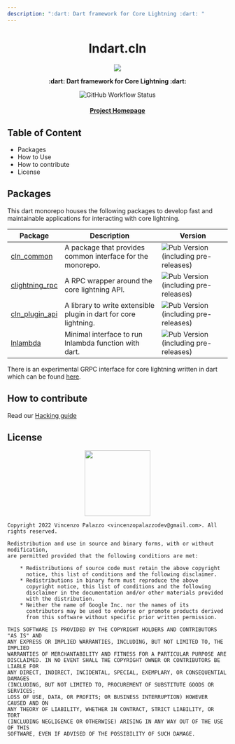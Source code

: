 ```yaml
---
description: ":dart: Dart framework for Core Lightning :dart: "
---
```


<div align="center">
  <h1>lndart.cln</h1>

  <img src="https://github.com/dart-lightning/icons/raw/main/main/res/mipmap-xxxhdpi/ic_launcher.png" />

  <p>
    <strong> :dart: Dart framework for Core Lightning :dart: </strong>
  </p>

  <p>
   <img alt="GitHub Workflow Status" src="https://img.shields.io/github/workflow/status/dart-lightning/clightning.dart/Sanity%20Check?style=flat-square">
  </p>

  <h4>
    <a href="https://github.com/dart-lightning">Project Homepage</a>
  </h4>
</div>

## Table of Content

- Packages
- How to Use
- How to contribute
- License

## Packages

This dart monorepo houses the following packages to develop fast and maintainable applications for interacting with core lightning.

| Package        | Description                                                     | Version    |
|----------------|-----------------------------------------------------------------|------------|
| [cln_common](packages/cln_common)     | A package that provides common interface for the monorepo.      | ![Pub Version (including pre-releases)](https://img.shields.io/pub/v/cln_common?include_prereleases&style=flat-square) |
| [clightning_rpc](packages/rpc) | A RPC wrapper around the core lightning API.                    | ![Pub Version (including pre-releases)](https://img.shields.io/pub/v/clightning_rpc?include_prereleases&style=flat-square) |
| [cln_plugin_api](packages/cln_plugin)     | A library to write extensible plugin in dart for core lightning. | ![Pub Version (including pre-releases)](https://img.shields.io/pub/v/cln_plugin_api?include_prereleases&style=flat-square) |
| [lnlambda](packages/lnlambda)     | Minimal interface to run lnlambda function with dart. | ![Pub Version (including pre-releases)](https://img.shields.io/pub/v/lnlambda?include_prereleases&style=flat-square) |

There is an experimental GRPC interface for core lightning written in dart which can be found [here](https://github.com/dart-lightning/lndart.cln_grpc).
## How to contribute

Read our [Hacking guide](https://docs.page/dart-lightning/lndart.clightning/dev/MAINTAINERS)

## License

<div align="center">
  <img src="https://opensource.org/files/osi_keyhole_300X300_90ppi_0.png" width="150" height="150"/>
</div>

```
Copyright 2022 Vincenzo Palazzo <vincenzopalazzodev@gmail.com>. All rights reserved.

Redistribution and use in source and binary forms, with or without modification,
are permitted provided that the following conditions are met:

    * Redistributions of source code must retain the above copyright
      notice, this list of conditions and the following disclaimer.
    * Redistributions in binary form must reproduce the above
      copyright notice, this list of conditions and the following
      disclaimer in the documentation and/or other materials provided
      with the distribution.
    * Neither the name of Google Inc. nor the names of its
      contributors may be used to endorse or promote products derived
      from this software without specific prior written permission.

THIS SOFTWARE IS PROVIDED BY THE COPYRIGHT HOLDERS AND CONTRIBUTORS "AS IS" AND
ANY EXPRESS OR IMPLIED WARRANTIES, INCLUDING, BUT NOT LIMITED TO, THE IMPLIED
WARRANTIES OF MERCHANTABILITY AND FITNESS FOR A PARTICULAR PURPOSE ARE
DISCLAIMED. IN NO EVENT SHALL THE COPYRIGHT OWNER OR CONTRIBUTORS BE LIABLE FOR
ANY DIRECT, INDIRECT, INCIDENTAL, SPECIAL, EXEMPLARY, OR CONSEQUENTIAL DAMAGES
(INCLUDING, BUT NOT LIMITED TO, PROCUREMENT OF SUBSTITUTE GOODS OR SERVICES;
LOSS OF USE, DATA, OR PROFITS; OR BUSINESS INTERRUPTION) HOWEVER CAUSED AND ON
ANY THEORY OF LIABILITY, WHETHER IN CONTRACT, STRICT LIABILITY, OR TORT
(INCLUDING NEGLIGENCE OR OTHERWISE) ARISING IN ANY WAY OUT OF THE USE OF THIS
SOFTWARE, EVEN IF ADVISED OF THE POSSIBILITY OF SUCH DAMAGE.

